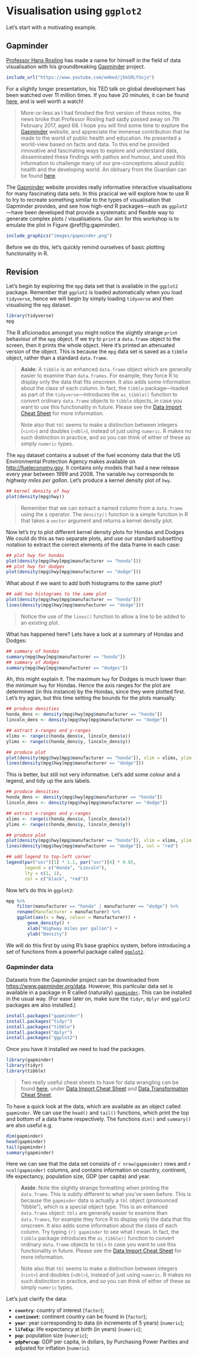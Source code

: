 # Visualisation using `ggplot2`

Let's start with a motivating example.

## Gapminder

[Professor Hans Rosling](https://en.wikipedia.org/wiki/Hans_Rosling) has made a name for himself in the field of data visualisation with his groundbreaking [Gapminder](https://www.gapminder.org/) project. 

```r
include_url("https://www.youtube.com/embed/jbkSRLYSojo")
```

For a slightly longer presentation, his TED talk on global development has been watched over 11 million times. If you have 20 minutes, it can be found [here](https://www.ted.com/talks/hans_rosling_shows_the_best_stats_you_ve_ever_seen?utm_source=tedcomshare&utm_medium=referral&utm_campaign=tedspread), and is well worth a watch!

> More-or-less as I had finished the first version of these notes, the news broke that Professor Rosling had sadly passed away on 7th February 2017, aged 68. I hope you will find some time to explore the [Gapminder](https://www.gapminder.org/) website, and appreciate the immense contribution that he made to the world of public health and education. He presented a world-view based on facts and data. To this end he provided innovative and fascinating ways to explore and understand data, disseminated these findings with pathos and humour, and used this information to challenge many of our pre-conceptions about public health and the developing world. An obituary from the Guardian can be found [here](https://www.theguardian.com/global-development/2017/feb/07/hans-rosling-obituary).

The [Gapminder](https://www.gapminder.org/) website provides really informative interactive visualisations for many fascinating data sets. In this pracical we will explore how to use R to try to recreate something similar to the types of visualisation that Gapminder provides, and see how high-end R packages---such as `ggplot2`---have been developed that provide a systematic and flexible way to generate complex plots / visualisations. Our aim for this workshop is to emulate the plot in Figure \@ref(fig:gapminder).

```r
include_graphics("images/gapminder.png")
```

Before we do this, let's quickly remind ourselves of basic plotting functionality in R.

## Revision 

Let's begin by exploring the `mpg` data set that is available in the `ggplot2` package. Remember that `ggplot2` is loaded automatically when you load `tidyverse`, hence we will begin by simply loading `tidyverse` and then visualising the `mpg` dataset.

```r
library(tidyverse)
mpg
```

The R aficionados amongst you might notice the slightly strange `print` behaviour of the `mpg` object. If we try to `print` a `data.frame` object to the screen, then it prints the whole object. Here it's printed an attenuated version of the object. This is because the `mpg` data set is saved as a `tibble` object, rather than a standard `data.frame`. 

> **Aside**: A `tibble` is an enhanced `data.frame` object which are generally easier to examine than `data.frames`. For example, they force R to display only the data that fits onscreen. It also adds some information about the class of each column. In fact, the `tibble` package---loaded as part of the `tidyverse`---introduces the `as_tibble()` function to convert ordinary `data.frame` objects to `tibble` objects, in case you want to use this functionality in future. Please see the [Data Import Cheat Sheet](https://github.com/rstudio/cheatsheets/raw/master/data-import.pdf) for more information.
>  
>  Note also that `tbl` seems to make a distinction between integers (`<int>`) and doubles (`<dbl>`), instead of just using `numeric`. R makes no such distinction in practice, and so you can think of either of these as simply `numeric` types.

The `mpg` dataset contains a subset of the fuel economy data that the US Environmental Protection Agency makes available on [http://fueleconomy.gov](http://fueleconomy.gov). It contains only models that had a new release every year between 1999 and 2008. The variable `hwy` corresponds to *highway miles per gallon*. Let's produce a kernel density plot of `hwy`.

```r
## kernel density of hwy
plot(density(mpg$hwy))
```

> Remember that we can extract a named column from a `data.frame` using the `$` operator. The `density()` function is a simple function in R that takes a `vector` argument and returns a kernel density plot. 

Now let's try to plot different kernel density plots for Hondas and Dodges We could do this as two separate plots, and use our standard subsetting notation to extract the correct elements of the data frame in each case:

```r
## plot hwy for hondas
plot(density(mpg$hwy[mpg$manufacturer == "honda"]))
## plot hwy for dodges
plot(density(mpg$hwy[mpg$manufacturer == "dodge"]))
```

What about if we want to add both histograms to the same plot?

```r
## add two histograms to the same plot
plot(density(mpg$hwy[mpg$manufacturer == "honda"]))
lines(density(mpg$hwy[mpg$manufacturer == "dodge"]))
```

> Notice the use of the `lines()` function to allow a line to be added to an existing plot.

What has happened here? Lets have a look at a summary of Hondas and Dodges:

```r
## summary of hondas
summary(mpg$hwy[mpg$manufacturer == "honda"])
## summary of dodges
summary(mpg$hwy[mpg$manufacturer == "dodges"])
```

Ah, this might explain it. The maximum `hwy` for Dodges is much lower than the minimum `hwy` for Hondas. Hence the axis ranges for the plot are determined (in this instance) by the Hondas, since they were plotted first. Let's try agian, but this time setting the bounds for the plots manually:

```r
## produce densities
honda_dens <- density(mpg$hwy[mpg$manufacturer == "honda"])
lincoln_dens <- density(mpg$hwy[mpg$manufacturer == "dodge"])

## extract x-ranges and y-ranges
xlims <- range(c(honda_dens$x, lincoln_dens$x))
ylims <- range(c(honda_dens$y, lincoln_dens$y))

## produce plot
plot(density(mpg$hwy[mpg$manufacturer == "honda"]), xlim = xlims, ylim = ylims)
lines(density(mpg$hwy[mpg$manufacturer == "dodge"]))
```

This is better, but still not very informative. Let's add some colour and a legend, and tidy up the axis labels.

```r
## produce densities
honda_dens <- density(mpg$hwy[mpg$manufacturer == "honda"])
lincoln_dens <- density(mpg$hwy[mpg$manufacturer == "dodge"])

## extract x-ranges and y-ranges
xlims <- range(c(honda_dens$x, lincoln_dens$x))
ylims <- range(c(honda_dens$y, lincoln_dens$y))

## produce plot
plot(density(mpg$hwy[mpg$manufacturer == "honda"]), xlim = xlims, ylim = ylims, xlab = "Highway miles per gallon", ylab = "Density", main = "")
lines(density(mpg$hwy[mpg$manufacturer == "dodge"]), col = "red")

## add legend to top-left corner
legend(par("usr")[1] * 1.1, par("usr")[4] * 0.95, 
       legend = c("Honda", "Lincoln"), 
       lty = c(1, 1), 
       col = c("black", "red"))
```

Now let's do this in `ggplot2`:

```r
mpg %>%
    filter(manufacturer == "honda" | manufacturer == "dodge") %>%
    rename(Manufacturer = manufacturer) %>%
    ggplot(aes(x = hwy, colour = Manufacturer)) +
        geom_density() +
        xlab("Highway miles per gallon") +
        ylab("Density")
```




We will do this first by using R's base graphics system, before introducing a set of functions from a powerful package called [`ggplot2`](https://cran.r-project.org/web/packages/ggplot2/index.html).

### Gapminder data

Datasets from the Gapminder project can be downloaded from [https://www.gapminder.org/data](https://www.gapminder.org/data). However, this particular data set is available in a package in R called (naturally) [`gapminder`](https://cran.r-project.org/web/packages/gapminder/index.html). This can be installed in the usual way. (For ease later on, make sure the `tidyr`, `dplyr` and `ggplot2` packages are also installed.)

```r
install.packages("gapminder")
install.packages("tidyr")
install.packages("tibble")
install.packages("dplyr")
install.packages("ggplot2")
```

Once you have it installed we need to load the packages. 

```r
library(gapminder)
library(tidyr)
library(tibble)
```

> Two really useful cheat sheets to have for data wrangling can be found [here](https://www.rstudio.com/resources/cheatsheets/), under [Data Import Cheat Sheet](https://github.com/rstudio/cheatsheets/raw/master/source/pdfs/data-import-cheatsheet.pdf) and [Data Transformation Cheat Sheet](https://github.com/rstudio/cheatsheets/raw/master/source/pdfs/data-transformation-cheatsheet.pdf).

To have a quick look at the data, which are available as an object called `gapminder`. We can use the `head()` and `tail()` functions, which print the top and bottom of a data frame respectively. The functions `dim()` and `summary()` are also useful e.g.

```r
dim(gapminder)
head(gapminder)
tail(gapminder)
summary(gapminder)
```

Here we can see that the data set consists of `r nrow(gapminder)` rows and `r ncol(gapminder)` columns, and contains information on country, continent, life expectancy, population size, GDP (per capita) and year.

> **Aside**: Note the slightly strange formatting when printing the `data.frame`. This is subtly different to what you've seen before. This is because the `gapminder` data is actually a `tbl` object (pronounced "tibble"), which is a special object type. This is an enhanced `data.frame` object: `tbls` are generally easier to examine than `data.frames`, for example they force R to display only the data that fits onscreen. It also adds some information about the class of each column. Try typing
> ```{r}
> gapminder
> ```
> to see what I mean. In fact, the `tibble` package introduces the `as_tibble()` function to convert ordinary `data.frame` objects to `tbls` in case you want to use this functionality in future. Please see the [Data Import Cheat Sheet](https://github.com/rstudio/cheatsheets/raw/master/source/pdfs/data-import-cheatsheet.pdf) for more information.
>  
>  Note also that `tbl` seems to make a distinction between integers (`<int>`) and doubles (`<dbl>`), instead of just using `numeric`. R makes no such distinction in practice, and so you can think of either of these as simply `numeric` types.

Let's just clarify the data:

* **`country`**: country of interest (`factor`);
* **`continent`**: continent country can be found in (`factor`);
* **`year`**: year corresponding to data (in increments of 5 years) (`numeric`);
* **`lifeExp`**: life expectancy at birth (in years) (`numeric`);
* **`pop`**: population size (`numeric`);
* **`gdpPercap`**: GDP per capita, in dollars, by Purchasing Power Parities and adjusted for inflation (`numeric`).
